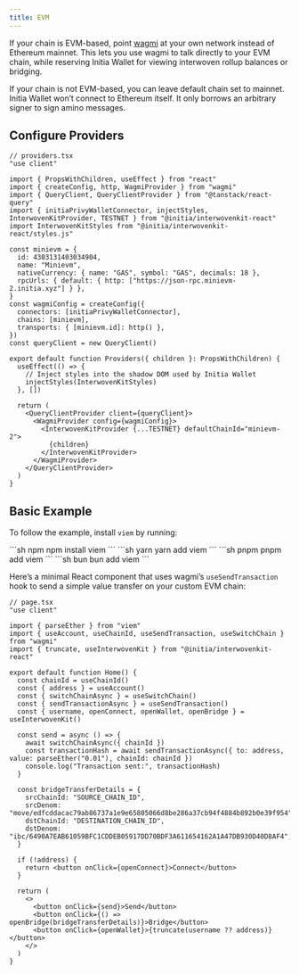 ```yaml
---
title: EVM
---
```


If your chain is EVM-based, point [wagmi](https://wagmi.sh/) at your own network instead of Ethereum mainnet. This lets you use wagmi to talk directly to your EVM chain, while reserving Initia Wallet for viewing interwoven rollup balances or bridging.

<Info>
  If your chain is not EVM-based, you can leave default chain set to mainnet. Initia Wallet won’t connect to Ethereum itself. It only borrows an arbitrary signer to sign amino messages.
</Info>

## Configure Providers

```tsx
// providers.tsx
"use client"

import { PropsWithChildren, useEffect } from "react"
import { createConfig, http, WagmiProvider } from "wagmi"
import { QueryClient, QueryClientProvider } from "@tanstack/react-query"
import { initiaPrivyWalletConnector, injectStyles, InterwovenKitProvider, TESTNET } from "@initia/interwovenkit-react"
import InterwovenKitStyles from "@initia/interwovenkit-react/styles.js"

const minievm = {
  id: 4303131403034904,
  name: "Minievm",
  nativeCurrency: { name: "GAS", symbol: "GAS", decimals: 18 },
  rpcUrls: { default: { http: ["https://json-rpc.minievm-2.initia.xyz"] } },
}
const wagmiConfig = createConfig({
  connectors: [initiaPrivyWalletConnector],
  chains: [minievm],
  transports: { [minievm.id]: http() },
})
const queryClient = new QueryClient()

export default function Providers({ children }: PropsWithChildren) {
  useEffect(() => {
    // Inject styles into the shadow DOM used by Initia Wallet
    injectStyles(InterwovenKitStyles)
  }, [])

  return (
    <QueryClientProvider client={queryClient}>
      <WagmiProvider config={wagmiConfig}>
        <InterwovenKitProvider {...TESTNET} defaultChainId="minievm-2">
          {children}
        </InterwovenKitProvider>
      </WagmiProvider>
    </QueryClientProvider>
  )
}
```

## Basic Example

To follow the example, install `viem` by running:


<Tabs>
  <Tab title="npm">
  ```sh npm
  npm install viem
  ```
  </Tab>
  <Tab title="yarn">
  ```sh yarn
  yarn add viem
  ```
  </Tab>
  <Tab title="pnpm">
  ```sh pnpm
  pnpm add viem
  ```
  </Tab>
  <Tab title="bun">
  ```sh bun
  bun add viem
  ```
  </Tab>
</Tabs>

Here’s a minimal React component that uses wagmi’s `useSendTransaction` hook to send a simple value transfer on your custom EVM chain:

```tsx
// page.tsx
"use client"

import { parseEther } from "viem"
import { useAccount, useChainId, useSendTransaction, useSwitchChain } from "wagmi"
import { truncate, useInterwovenKit } from "@initia/interwovenkit-react"

export default function Home() {
  const chainId = useChainId()
  const { address } = useAccount()
  const { switchChainAsync } = useSwitchChain()
  const { sendTransactionAsync } = useSendTransaction()
  const { username, openConnect, openWallet, openBridge } = useInterwovenKit()

  const send = async () => {
    await switchChainAsync({ chainId })
    const transactionHash = await sendTransactionAsync({ to: address, value: parseEther("0.01"), chainId: chainId })
    console.log("Transaction sent:", transactionHash)
  }

  const bridgeTransferDetails = {
    srcChainId: "SOURCE_CHAIN_ID",
    srcDenom: "move/edfcddacac79ab86737a1e9e65805066d8be286a37cb94f4884b892b0e39f954",
    dstChainId: "DESTINATION_CHAIN_ID",
    dstDenom: "ibc/6490A7EAB61059BFC1CDDEB05917DD70BDF3A611654162A1A47DB930D40D8AF4",
  }

  if (!address) {
    return <button onClick={openConnect}>Connect</button>
  }

  return (
    <>
      <button onClick={send}>Send</button>
      <button onClick={() => openBridge(bridgeTransferDetails)}>Bridge</button>
      <button onClick={openWallet}>{truncate(username ?? address)}</button>
    </>
  )
}
```